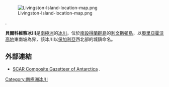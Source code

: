{{no footnotes|time=2013-10-29T05:31:27+00:00}}
[[Image:Livingston-Island-location-map.png|thumb]]

{{coord|62|34|20|S|60|41|15|W|type:glacier_region:AQ|display=title}}.

'''貝爾科維察冰川'''是[[南極洲|南極洲]]的[[冰川|冰川]]，位於[[南設得蘭群島|南設得蘭群島]]的[[利文斯頓島|利文斯頓島]]，以[[奧里亞霍沃高地|奧里亞霍沃高地]]東南坡為界，該冰川以[[保加利亞|保加利亞]]西北部的城鎮命名。

==外部連結==
* [http://data.aad.gov.au/aadc/gaz/scar/ SCAR Composite Gazetteer of Antarctica] {{WebCite|url=https://www.webcitation.org/5ug2CfC7m?url=http://data.aad.gov.au/aadc/gaz/scar/ |date=20101202140255 |dateformat=iso }}.
 
{{Antarctica-geo-stub}}
[[Category:南極洲冰川|Category:南極洲冰川]]